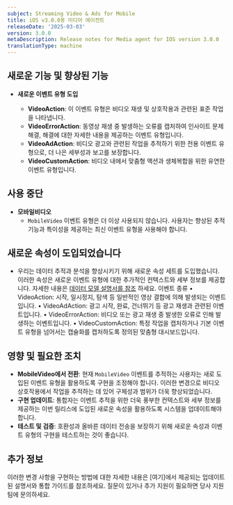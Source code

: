 ```yaml
---
subject: Streaming Video & Ads for Mobile
title: iOS v3.0.0용 미디어 에이전트
releaseDate: '2025-03-03'
version: 3.0.0
metaDescription: Release notes for Media agent for IOS version 3.0.0
translationType: machine
---
```


## 새로운 기능 및 향상된 기능

* **새로운 이벤트 유형 도입**

  * **VideoAction**: 이 이벤트 유형은 비디오 재생 및 상호작용과 관련된 표준 작업을 나타냅니다.
  * **VideoErrorAction**: 동영상 재생 중 발생하는 오류를 캡처하여 인사이트 문제 해결, 해결에 대한 자세한 내용을 제공하는 이벤트 유형입니다.
  * **VideoAdAction**: 비디오 광고와 관련된 작업을 추적하기 위한 전용 이벤트 유형으로, 더 나은 세부성과 보고를 보장합니다.
  * **VideoCustomAction**: 비디오 내에서 맞춤형 액션과 생체복합을 위한 유연한 이벤트 유형입니다.

## 사용 중단

* **모바일비디오**
  * `MobileVideo` 이벤트 유형은 더 이상 사용되지 않습니다. 사용자는 향상된 추적 기능과 특이성을 제공하는 최신 이벤트 유형을 사용해야 합니다.

## 새로운 속성이 도입되었습니다

* 우리는 데이터 추적과 분석을 향상시키기 위해 새로운 속성 세트를 도입했습니다. 이러한 속성은 새로운 이벤트 유형에 대한 추가적인 컨텍스트와 세부 정보를 제공합니다. 자세한 내용은 [데이터 모델 설명서를 참조](https://github.com/newrelic/video-agent-ios/blob/v3.0.0/DATAMODEL.md) 하세요. 이벤트 종류 • VideoAction: 시작, 일시정지, 탐색 등 일반적인 영상 결합에 의해 발생되는 이벤트입니다. • VideoAdAction: 광고 시작, 완료, 건너뛰기 등 광고 재생과 관련된 이벤트입니다. • VideoErrorAction: 비디오 또는 광고 재생 중 발생한 오류로 인해 발생하는 이벤트입니다. • VideoCustomAction: 특정 작업을 캡처하거나 기본 이벤트 유형을 넘어서는 캡슐화를 캡처하도록 정의된 맞춤형 대시보드입니다.

## 영향 및 필요한 조치

* **MobileVideo에서 전환**: 현재 `MobileVideo` 이벤트를 추적하는 사용자는 새로 도입된 이벤트 유형을 활용하도록 구현을 조정해야 합니다. 이러한 변경으로 비디오 상호작용에서 작업을 추적하는 데 있어 구체성과 범위가 더욱 향상되었습니다.
* **구현 업데이트**: 통합자는 이벤트 추적을 위한 더욱 풍부한 컨텍스트와 세부 정보를 제공하는 이번 릴리스에 도입된 새로운 속성을 활용하도록 시스템을 업데이트해야 합니다.
* **테스트 및 검증**: 호환성과 올바른 데이터 전송을 보장하기 위해 새로운 속성과 이벤트 유형의 구현을 테스트하는 것이 좋습니다.

## 추가 정보

이러한 변경 사항을 구현하는 방법에 대한 자세한 내용은 \[여기]에서 제공되는 업데이트된 설명서와 통합 가이드를 참조하세요. 질문이 있거나 추가 지원이 필요하면 당사 지원팀에 문의하세요.